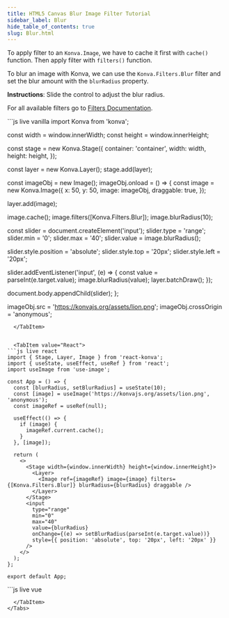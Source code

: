 ```yaml
---
title: HTML5 Canvas Blur Image Filter Tutorial
sidebar_label: Blur
hide_table_of_contents: true
slug: Blur.html
---
```


To apply filter to an `Konva.Image`, we have to cache it first with `cache()`
function. Then apply filter with `filters()` function.

To blur an image with Konva, we can use the `Konva.Filters.Blur` filter
and set the blur amount with the `blurRadius` property.

**Instructions**: Slide the control to adjust the blur radius.

For all available filters go to [Filters Documentation](/api/Konva.Filters.html).


<Tabs>
  <TabItem value="Vanilla" default>
```js live vanilla
import Konva from 'konva';

const width = window.innerWidth;
const height = window.innerHeight;

const stage = new Konva.Stage({
  container: 'container',
  width: width,
  height: height,
});

const layer = new Konva.Layer();
stage.add(layer);

const imageObj = new Image();
imageObj.onload = () => {
  const image = new Konva.Image({
    x: 50,
    y: 50,
    image: imageObj,
    draggable: true,
  });

  layer.add(image);

  image.cache();
  image.filters([Konva.Filters.Blur]);
  image.blurRadius(10);

  const slider = document.createElement('input');
  slider.type = 'range';
  slider.min = '0';
  slider.max = '40';
  slider.value = image.blurRadius();

  slider.style.position = 'absolute';
  slider.style.top = '20px';
  slider.style.left = '20px';

  slider.addEventListener('input', (e) => {
    const value = parseInt(e.target.value);
    image.blurRadius(value);
    layer.batchDraw();
  });

  document.body.appendChild(slider);
};

imageObj.src = 'https://konvajs.org/assets/lion.png';
imageObj.crossOrigin = 'anonymous';
```
  </TabItem>


  <TabItem value="React">
```js live react
import { Stage, Layer, Image } from 'react-konva';
import { useState, useEffect, useRef } from 'react';
import useImage from 'use-image';

const App = () => {
  const [blurRadius, setBlurRadius] = useState(10);
  const [image] = useImage('https://konvajs.org/assets/lion.png', 'anonymous');
  const imageRef = useRef(null);

  useEffect(() => {
    if (image) {
      imageRef.current.cache();
    }
  }, [image]);

  return (
    <>
      <Stage width={window.innerWidth} height={window.innerHeight}>
        <Layer>
          <Image ref={imageRef} image={image} filters={[Konva.Filters.Blur]} blurRadius={blurRadius} draggable />
        </Layer>
      </Stage>
      <input
        type="range"
        min="0"
        max="40"
        value={blurRadius}
        onChange={(e) => setBlurRadius(parseInt(e.target.value))}
        style={{ position: 'absolute', top: '20px', left: '20px' }}
      />
    </>
  );
};

export default App;
```
  </TabItem>
  <TabItem value="Vue">
```js live vue
<template>
  <div>
    <v-stage :config="stageSize">
      <v-layer>
        <v-image
          ref="imageNode"
          :config="{
            x: 50,
            y: 50,
            image: image,
            draggable: true,
            filters: [Konva.Filters.Blur],
            blurRadius: blurRadius,
          }"
        />
      </v-layer>
    </v-stage>
    <input
      type="range"
      min="0"
      max="40"
      :value="blurRadius"
      @input="handleSlider"
      style="position: absolute; top: 20px; left: 20px"
    />
  </div>
</template>

<script setup>
import { ref, watch, nextTick } from 'vue';
import { useImage } from 'vue-konva';
import Konva from 'konva';

const stageSize = {
  width: window.innerWidth,
  height: window.innerHeight,
};

const blurRadius = ref(10);
const imageNode = ref(null);
const [image] = useImage('https://konvajs.org/assets/lion.png', 'anonymous');

watch(image, async (newImage) => {
  if (newImage) {
    // wait for the next DOM update
    await nextTick();
    // now the image component is fully updated
    imageNode.value.getNode().cache();
  }
});

const handleSlider = (e) => {
  blurRadius.value = parseInt(e.target.value);
};
</script>
```
  </TabItem>
</Tabs>
